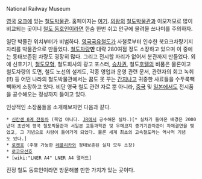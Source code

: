 National Railway Museum

[[영국]] [[요크]]에 있는 [[철도박물관]]. 홈페이지는 [http://www.nrm.org.uk 여기]. [[의왕]]의 [[철도박물관]]과 이모저모로 많이 비교되는 곳이니 [[철도 동호인]]이라면 한숨 한번 쉬고 안구에 몰려올 쓰나미를 주의하자.

일단 박물관 위치부터가 비범하다. [[영국국유철도]]가 사철로부터 인수한 북요크차량기지 자리를 박물관으로 만들었다. [[철도차량]]'''만''' 대략 280여점 정도 소장하고 있으며 이 중에는 동태보존된 차량도 굉장히 많다. 그리고 전시할 자리가 없어서 분관까지 만들었다. 외에 신호기기, [[철도모형]], 철도회사의 광고 포스터, [[승차권]], 철도[[호텔]]의 비품은 물론이고 철도차량의 도면, 철도 노선의 설계도, 각종 영업과 운영 관련 문서, 관련자의 회고 녹취(!!) 등 어떤 나라의 철도박물관에서는 꿈도 못 꾸는 [[간지]]나고 귀중한 사료들을 수두룩빽빽하게 소장하고 있다. 비단 영국 철도 관련 자료 뿐 아니라, [[중국]] 및 [[일본]]에서도 전시품을 공수해오는 정성까지 들이고 있다.

인상적인 소장품들을 소개해보자면 다음과 같다.
 * [[신칸센 0계 전동차]] (목업 아니다. [[JR]]에서 공수해온 실차.)[* 실차가 들어온 배경은 2000년대 초반에 영국 철도박물관과 서일본 교통과학관 및 우메코지 증기기관차관이 자매결연을 맺었고, 그 기념으로 차량이 들어가게 되었다. 물론 세계 최초의 고속철도라는 역사적 기념도 있다.]
 * [[로켓]]호 (주행 가능한 [[레플리카]]와 정태보존된 실차 모두 소장)
 * [[로코모션]]호
 * [wiki:"LNER A4" LNER A4 맬러드]

진정 철도 동호인이라면 방문해볼 만한 가치가 있는 곳이다.
